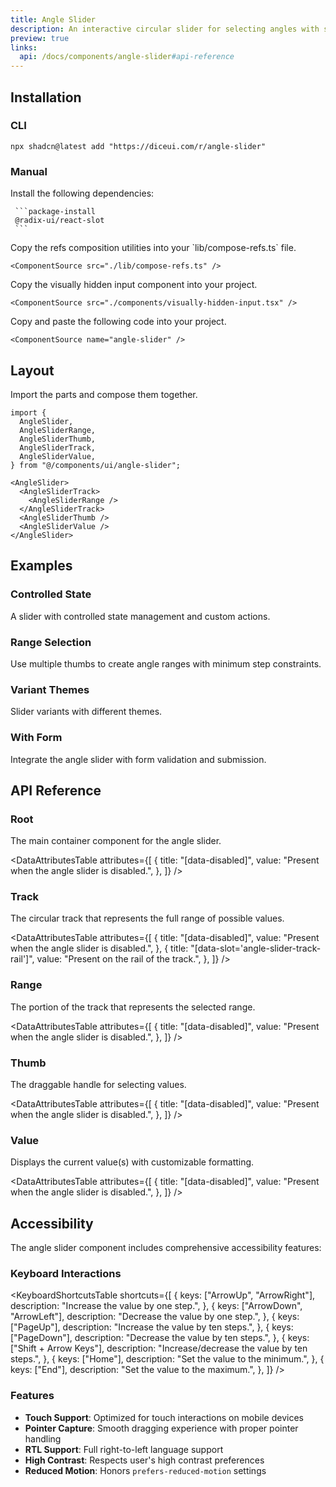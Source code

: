 ```yaml
---
title: Angle Slider
description: An interactive circular slider for selecting angles with support for single values and ranges.
preview: true
links:
  api: /docs/components/angle-slider#api-reference
---
```


<ComponentTabs name="angle-slider-demo" />

## Installation

### CLI

```package-install
npx shadcn@latest add "https://diceui.com/r/angle-slider"
```

### Manual

<Steps>
  <Step>
     Install the following dependencies:

     ```package-install
     @radix-ui/react-slot
     ```
  </Step>
  <Step>
    Copy the refs composition utilities into your `lib/compose-refs.ts` file.

    <ComponentSource src="./lib/compose-refs.ts" />
  </Step>
  <Step>
    Copy the visually hidden input component into your project.

    <ComponentSource src="./components/visually-hidden-input.tsx" />
  </Step>
  <Step>
    Copy and paste the following code into your project.

    <ComponentSource name="angle-slider" />
  </Step>
</Steps>

## Layout

Import the parts and compose them together.

```tsx
import {
  AngleSlider,
  AngleSliderRange,
  AngleSliderThumb,
  AngleSliderTrack,
  AngleSliderValue,
} from "@/components/ui/angle-slider";

<AngleSlider>
  <AngleSliderTrack>
    <AngleSliderRange />
  </AngleSliderTrack>
  <AngleSliderThumb />
  <AngleSliderValue />
</AngleSlider>
```

## Examples

### Controlled State

A slider with controlled state management and custom actions.

<ComponentTabs name="angle-slider-controlled-demo" />

### Range Selection

Use multiple thumbs to create angle ranges with minimum step constraints.

<ComponentTabs name="angle-slider-range-demo" />

### Variant Themes

Slider variants with different themes.

<ComponentTabs name="angle-slider-themes-demo" />

### With Form

Integrate the angle slider with form validation and submission.

<ComponentTabs name="angle-slider-form-demo" />

## API Reference

### Root

The main container component for the angle slider.

<AutoTypeTable
  path="./types/docs/angle-slider.ts"
  name="RootProps"
/>

<DataAttributesTable
  attributes={[
    {
      title: "[data-disabled]",
      value: "Present when the angle slider is disabled.",
    },
  ]}
/>

### Track

The circular track that represents the full range of possible values.

<AutoTypeTable
  path="./types/docs/angle-slider.ts"
  name="TrackProps"
/>

<DataAttributesTable
  attributes={[
    {
      title: "[data-disabled]",
      value: "Present when the angle slider is disabled.",
    },
    {
      title: "[data-slot='angle-slider-track-rail']",
      value: "Present on the rail of the track.",
    },
  ]}
/>

### Range

The portion of the track that represents the selected range.

<AutoTypeTable
  path="./types/docs/angle-slider.ts"
  name="RangeProps"
/>

<DataAttributesTable
  attributes={[
    {
      title: "[data-disabled]",
      value: "Present when the angle slider is disabled.",
    },
  ]}
/>

### Thumb

The draggable handle for selecting values.

<AutoTypeTable
  path="./types/docs/angle-slider.ts"
  name="ThumbProps"
/>

<DataAttributesTable
  attributes={[
    {
      title: "[data-disabled]",
      value: "Present when the angle slider is disabled.",
    },
  ]}
/>

### Value

Displays the current value(s) with customizable formatting.

<AutoTypeTable
  path="./types/docs/angle-slider.ts"
  name="ValueProps"
/>

<DataAttributesTable
  attributes={[
    {
      title: "[data-disabled]",
      value: "Present when the angle slider is disabled.",
    },
  ]}
/>

## Accessibility

The angle slider component includes comprehensive accessibility features:

### Keyboard Interactions

<KeyboardShortcutsTable
  shortcuts={[
    {
      keys: ["ArrowUp", "ArrowRight"],
      description: "Increase the value by one step.",
    },
    {
      keys: ["ArrowDown", "ArrowLeft"],
      description: "Decrease the value by one step.",
    },
    {
      keys: ["PageUp"],
      description: "Increase the value by ten steps.",
    },
    {
      keys: ["PageDown"],
      description: "Decrease the value by ten steps.",
    },
    {
      keys: ["Shift + Arrow Keys"],
      description: "Increase/decrease the value by ten steps.",
    },
    {
      keys: ["Home"],
      description: "Set the value to the minimum.",
    },
    {
      keys: ["End"],
      description: "Set the value to the maximum.",
    },
  ]}
/>

### Features

- **Touch Support**: Optimized for touch interactions on mobile devices
- **Pointer Capture**: Smooth dragging experience with proper pointer handling
- **RTL Support**: Full right-to-left language support
- **High Contrast**: Respects user's high contrast preferences
- **Reduced Motion**: Honors `prefers-reduced-motion` settings
